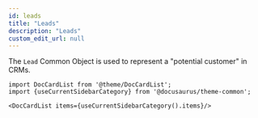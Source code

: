 ```yaml
---
id: leads
title: "Leads"
description: "Leads"
custom_edit_url: null
---
```




The `Lead` Common Object is used to represent a "potential customer" in CRMs.



```mdx-code-block
import DocCardList from '@theme/DocCardList';
import {useCurrentSidebarCategory} from '@docusaurus/theme-common';

<DocCardList items={useCurrentSidebarCategory().items}/>
```
      